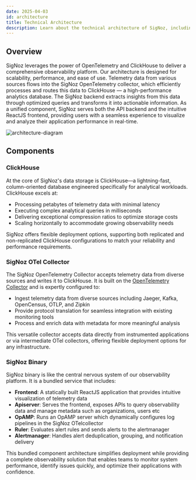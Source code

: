 ```yaml
---
date: 2025-04-03
id: architecture
title: Technical Architecture
description: Learn about the technical architecture of SigNoz, including components like OpenTelemetry Collector, ClickHouse, Query Service, Frontend, and Alert Manager.
---
```

## Overview

SigNoz leverages the power of OpenTelemetry and ClickHouse to deliver a comprehensive observability platform. Our architecture is designed for scalability, performance, and ease of use. Telemetry data from various sources flows into the SigNoz OpenTelemetry collector, which efficiently processes and routes this data to ClickHouse — a high-performance analytics database. The SigNoz backend extracts insights from this data through optimized queries and transforms it into actionable information. As a unified component, SigNoz serves both the API backend and the intuitive ReactJS frontend, providing users with a seamless experience to visualize and analyze their application performance in real-time.

![architecture-diagram](../../../../img/architecture.svg)

## Components

### ClickHouse

At the core of SigNoz's data storage is ClickHouse—a lightning-fast, column-oriented database engineered specifically for analytical workloads. ClickHouse excels at:

- Processing petabytes of telemetry data with minimal latency
- Executing complex analytical queries in milliseconds
- Delivering exceptional compression ratios to optimize storage costs
- Scaling horizontally to accommodate growing observability needs

SigNoz offers flexible deployment options, supporting both replicated and non-replicated ClickHouse configurations to match your reliability and performance requirements.

### SigNoz OTel Collector

The SigNoz OpenTelemetry Collector accepts telemetry data from diverse sources and writes it to ClickHouse. It is built on the [OpenTelemetry Collector](https://opentelemetry.io/docs/collector/) and is expertly configured to:

- Ingest telemetry data from diverse sources including Jaeger, Kafka, OpenCensus, OTLP, and Zipkin
- Provide protocol translation for seamless integration with existing monitoring tools
- Process and enrich data with metadata for more meaningful analysis

This versatile collector accepts data directly from instrumented applications or via intermediate OTel collectors, offering flexible deployment options for any infrastructure.

### SigNoz Binary

SigNoz binary is like the central nervous system of our observability platform. It is a bundled service that includes:

- **Frontend**: A statically built ReactJS application that provides intuitive visualization of telemetry data
- **Apiserver**: Serves the frontend, exposes APIs to query observability data and manage metadata such as organizations, users etc
- **OpAMP**: Runs an OpAMP server which dynamically configures log pipelines in the SigNoz OTelcollector
- **Ruler**: Evaluates alert rules and sends alerts to the alertmanager
- **Alertmanager**: Handles alert deduplication, grouping, and notification delivery

This bundled component architecture simplifies deployment while providing a complete observability solution that enables teams to monitor system performance, identify issues quickly, and optimize their applications with confidence.
